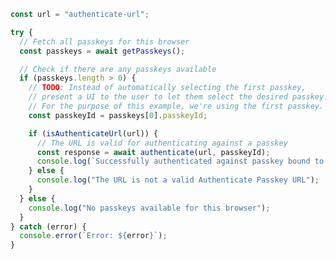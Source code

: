 ```javascript
const url = "authenticate-url";

try {
  // Fetch all passkeys for this browser
  const passkeys = await getPasskeys();

  // Check if there are any passkeys available
  if (passkeys.length > 0) {
    // TODO: Instead of automatically selecting the first passkey, 
    // present a UI to the user to let them select the desired passkey.
    // For the purpose of this example, we're using the first passkey.
    const passkeyId = passkeys[0].passkeyId;

    if (isAuthenticateUrl(url)) {
      // The URL is valid for authenticating against a passkey
      const response = await authenticate(url, passkeyId);
      console.log(`Successfully authenticated against passkey bound to this browser. Response: ${JSON.stringify(response)}`);
    } else {
      console.log("The URL is not a valid Authenticate Passkey URL");
    }
  } else {
    console.log("No passkeys available for this browser");
  }
} catch (error) {
  console.error(`Error: ${error}`);
}
```
